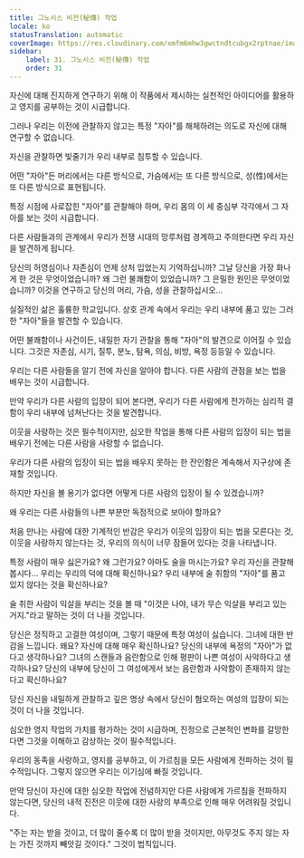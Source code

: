 ```yaml
---
title: 그노시스 비전(秘傳) 작업
locale: ko
statusTranslation: automatic
coverImage: https://res.cloudinary.com/xmfm6mhw3gwctndtcubgx2rptnae/image/upload/v1740468922/small_cover_tratado_de_psicologia_revolucionaria_a4c0dca4e0.webp
sidebar:
    label: 31. 그노시스 비전(秘傳) 작업
    order: 31
---
```

자신에 대해 진지하게 연구하기 위해 이 작품에서 제시하는 실천적인 아이디어를 활용하고 영지를 공부하는 것이 시급합니다.

그러나 우리는 이전에 관찰하지 않고는 특정 "자아"를 해체하려는 의도로 자신에 대해 연구할 수 없습니다.

자신을 관찰하면 빛줄기가 우리 내부로 침투할 수 있습니다.

어떤 "자아"든 머리에서는 다른 방식으로, 가슴에서는 또 다른 방식으로, 성(性)에서는 또 다른 방식으로 표현됩니다.

특정 시점에 사로잡힌 "자아"를 관찰해야 하며, 우리 몸의 이 세 중심부 각각에서 그 자아를 보는 것이 시급합니다.

다른 사람들과의 관계에서 우리가 전쟁 시대의 망루처럼 경계하고 주의한다면 우리 자신을 발견하게 됩니다.

당신의 허영심이나 자존심이 언제 상처 입었는지 기억하십니까? 그날 당신을 가장 화나게 한 것은 무엇이었습니까? 왜 그런 불쾌함이 있었습니까? 그 은밀한 원인은 무엇이었습니까? 이것을 연구하고 당신의 머리, 가슴, 성을 관찰하십시오...

실질적인 삶은 훌륭한 학교입니다. 상호 관계 속에서 우리는 우리 내부에 품고 있는 그러한 "자아"들을 발견할 수 있습니다.

어떤 불쾌함이나 사건이든, 내밀한 자기 관찰을 통해 "자아"의 발견으로 이어질 수 있습니다. 그것은 자존심, 시기, 질투, 분노, 탐욕, 의심, 비방, 욕정 등등일 수 있습니다.

우리는 다른 사람들을 알기 전에 자신을 알아야 합니다. 다른 사람의 관점을 보는 법을 배우는 것이 시급합니다.

만약 우리가 다른 사람의 입장이 되어 본다면, 우리가 다른 사람에게 전가하는 심리적 결함이 우리 내부에 넘쳐난다는 것을 발견합니다.

이웃을 사랑하는 것은 필수적이지만, 심오한 작업을 통해 다른 사람의 입장이 되는 법을 배우기 전에는 다른 사람을 사랑할 수 없습니다.

우리가 다른 사람의 입장이 되는 법을 배우지 못하는 한 잔인함은 계속해서 지구상에 존재할 것입니다.

하지만 자신을 볼 용기가 없다면 어떻게 다른 사람의 입장이 될 수 있겠습니까?

왜 우리는 다른 사람들의 나쁜 부분만 독점적으로 보아야 할까요?

처음 만나는 사람에 대한 기계적인 반감은 우리가 이웃의 입장이 되는 법을 모른다는 것, 이웃을 사랑하지 않는다는 것, 우리의 의식이 너무 잠들어 있다는 것을 나타냅니다.

특정 사람이 매우 싫은가요? 왜 그런가요? 아마도 술을 마시는가요? 우리 자신을 관찰해 봅시다... 우리는 우리의 덕에 대해 확신하나요? 우리 내부에 술 취함의 "자아"를 품고 있지 않다는 것을 확신하나요?

술 취한 사람이 익살을 부리는 것을 볼 때 "이것은 나야, 내가 무슨 익살을 부리고 있는 거지."라고 말하는 것이 더 나을 것입니다.

당신은 정직하고 고결한 여성이며, 그렇기 때문에 특정 여성이 싫습니다. 그녀에 대한 반감을 느낍니다. 왜요? 자신에 대해 매우 확신하나요? 당신의 내부에 욕정의 "자아"가 없다고 생각하나요? 그녀의 스캔들과 음란함으로 인해 평판이 나쁜 여성이 사악하다고 생각하나요? 당신의 내부에 당신이 그 여성에게서 보는 음란함과 사악함이 존재하지 않는다고 확신하나요?

당신 자신을 내밀하게 관찰하고 깊은 명상 속에서 당신이 혐오하는 여성의 입장이 되는 것이 더 나을 것입니다.

심오한 영지 작업의 가치를 평가하는 것이 시급하며, 진정으로 근본적인 변화를 갈망한다면 그것을 이해하고 감상하는 것이 필수적입니다.

우리의 동족을 사랑하고, 영지를 공부하고, 이 가르침을 모든 사람에게 전파하는 것이 필수적입니다. 그렇지 않으면 우리는 이기심에 빠질 것입니다.

만약 당신이 자신에 대한 심오한 작업에 전념하지만 다른 사람에게 가르침을 전파하지 않는다면, 당신의 내적 진전은 이웃에 대한 사랑의 부족으로 인해 매우 어려워질 것입니다.

"주는 자는 받을 것이고, 더 많이 줄수록 더 많이 받을 것이지만, 아무것도 주지 않는 자는 가진 것까지 빼앗길 것이다." 그것이 법칙입니다.

